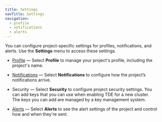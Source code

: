 ```yaml
---
title: Settings
navTitle: Settings
navigation:
  - profile
  - notifications
  - alerts
---
```


You can configure project-specific settings for profiles, notifications, and alerts. Use the **Settings** menu to access these settings.

-   [Profile](profile.mdx) — Select **Profile** to manage your project's profile, including the project's name.

-   [Notifications](notifications.mdx) — Select **Notifications** to configure how the project’s notifications arrive.

-   Security — Select **Security** to configure project security settings. You can add keys that you can use when enabling TDE for a new cluster. The keys you can add are managed by a key management system.

-   [Alerts](alerts.mdx) — Select **Alerts** to see the alert settings of the project and control how and when they're sent.
